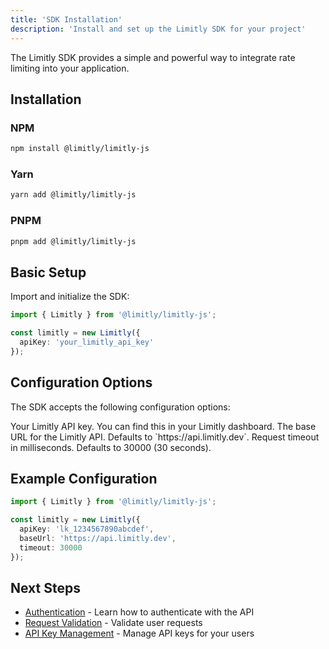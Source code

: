 ```yaml
---
title: 'SDK Installation'
description: 'Install and set up the Limitly SDK for your project'
---
```


The Limitly SDK provides a simple and powerful way to integrate rate limiting into your application.

## Installation

### NPM

```bash
npm install @limitly/limitly-js
```

### Yarn

```bash
yarn add @limitly/limitly-js
```

### PNPM

```bash
pnpm add @limitly/limitly-js
```

## Basic Setup

Import and initialize the SDK:

```typescript
import { Limitly } from '@limitly/limitly-js';

const limitly = new Limitly({
  apiKey: 'your_limitly_api_key'
});
```

## Configuration Options

The SDK accepts the following configuration options:

<ParamField body="apiKey" type="string" required>
  Your Limitly API key. You can find this in your Limitly dashboard.
</ParamField>

<ParamField body="baseUrl" type="string">
  The base URL for the Limitly API. Defaults to `https://api.limitly.dev`.
</ParamField>

<ParamField body="timeout" type="number">
  Request timeout in milliseconds. Defaults to 30000 (30 seconds).
</ParamField>

## Example Configuration

```typescript
import { Limitly } from '@limitly/limitly-js';

const limitly = new Limitly({
  apiKey: 'lk_1234567890abcdef',
  baseUrl: 'https://api.limitly.dev',
  timeout: 30000
});
```

## Next Steps

- [Authentication](/sdk/authentication) - Learn how to authenticate with the API
- [Request Validation](/sdk/validation) - Validate user requests
- [API Key Management](/sdk/api-keys) - Manage API keys for your users 